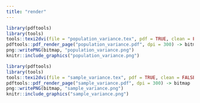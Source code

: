 ```yaml
---
title: "render"
---
```


```r
library(pdftools)
library(tools)
tools::texi2dvi(file = "population_variance.tex", pdf = TRUE, clean = FALSE)
pdftools::pdf_render_page("population_variance.pdf", dpi = 300) -> bitmap
png::writePNG(bitmap, "population_variance.png")
knitr::include_graphics("population_variance.png")
```

```r
library(pdftools)
library(tools)
tools::texi2dvi(file = "sample_variance.tex", pdf = TRUE, clean = FALSE)
pdftools::pdf_render_page("sample_variance.pdf", dpi = 300) -> bitmap
png::writePNG(bitmap, "sample_variance.png")
knitr::include_graphics("sample_variance.png")
```